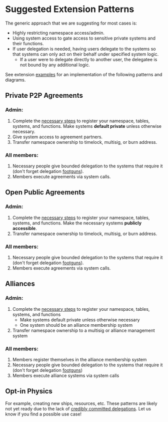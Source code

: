 # Suggested Extension Patterns

The generic approach that we are suggesting for most cases is:

- Highly restricting namespace access/admin.
- Using system access to gate access to sensitive private systems and their functions.
- If user delegation is needed, having users delegate to the systems so that systems can only act on their behalf under specified system logic.
  - If a user were to delegate directly to another user, the delegatee is not bound by any additional logic.

See extension [examples](../examples.mdx) for an implementation of the following patterns and diagrams.

## Private P2P Agreements

### Admin:

1. Complete the [necessary steps](../structure.mdx#registering-all-world-extensions) to register your namespace, tables, systems, and functions. Make systems **default private** unless otherwise necessary.
2. Give system access to agreement partners.
3. Transfer namespace ownership to timelock, multisig, or burn address.

### All members:

1. Necessary people give bounded delegation to the systems that require it (don't forget delegation [footguns](../footguns.mdx)).
2. Members execute agreements via system calls.

## Open Public Agreements

### Admin:

1. Complete the [necessary steps](../extension-structure#registering-all-world-extensions) to register your namespace, tables, systems, and functions. Make the necessary systems **publicly accessible**.
2. Transfer namespace ownership to timelock, multisig, or burn address.

### All members:

1. Necessary people give bounded delegation to the systems that require it (don't forget delegation [footguns](../footguns.mdx)).
2. Members execute agreements via system calls.

## Alliances

### Admin:

1. Complete the [necessary steps](../extension-structure#registering-all-world-extensions) to register your namespace, tables, systems, and functions
   - Make systems default private unless otherwise necessary
   - One system should be an alliance membership system
2. Transfer namespace ownership to a multisig or alliance management system

### All members:

1. Members register themselves in the alliance membership system
2. Necessary people give bounded delegation to the systems that require it (don't forget delegation [footguns](../footguns.mdx))
3. Members execute alliance systems via system calls

## Opt-in Physics

For example, creating new ships, resources, etc. These patterns are likely not yet ready due to the lack of [credibly committed delegations](../footguns.mdx). Let us know if you find a possible use case!
